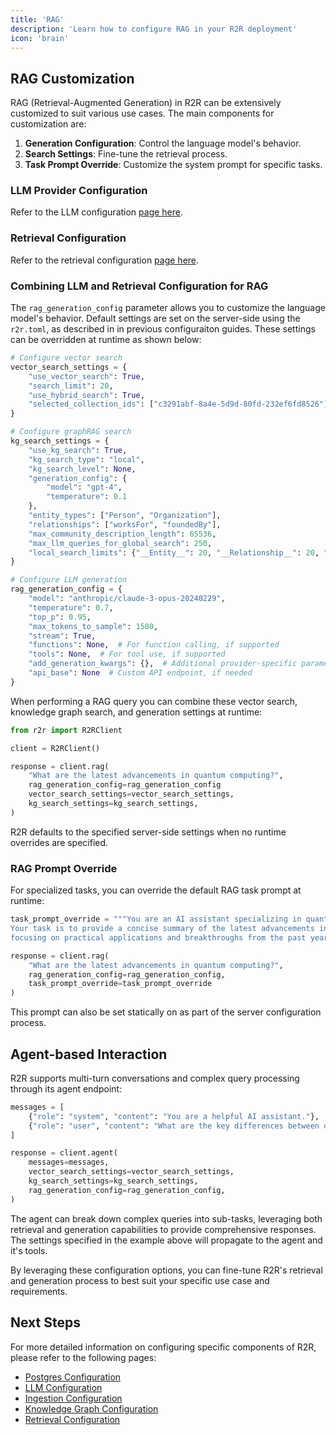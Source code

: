 ```yaml
---
title: 'RAG'
description: 'Learn how to configure RAG in your R2R deployment'
icon: 'brain'
---
```


## RAG Customization

RAG (Retrieval-Augmented Generation) in R2R can be extensively customized to suit various use cases. The main components for customization are:

1. **Generation Configuration**: Control the language model's behavior.
2. **Search Settings**: Fine-tune the retrieval process.
3. **Task Prompt Override**: Customize the system prompt for specific tasks.


### LLM Provider Configuration

Refer to the LLM configuration [page here](/documentation/configuration/llm).


### Retrieval Configuration

Refer to the retrieval configuration [page here](/documentation/configuration/retrieval/overview).


### Combining LLM and Retrieval Configuration for RAG



The `rag_generation_config` parameter allows you to customize the language model's behavior. Default settings are set on the server-side using the `r2r.toml`, as described in in previous configuraiton guides. These settings can be overridden at runtime as shown below:

```python
# Configure vector search
vector_search_settings = {
    "use_vector_search": True,
    "search_limit": 20,
    "use_hybrid_search": True,
    "selected_collection_ids": ["c3291abf-8a4e-5d9d-80fd-232ef6fd8526"]
}

# Configure graphRAG search
kg_search_settings = {
    "use_kg_search": True,
    "kg_search_type": "local",
    "kg_search_level": None,
    "generation_config": {
        "model": "gpt-4",
        "temperature": 0.1
    },
    "entity_types": ["Person", "Organization"],
    "relationships": ["worksFor", "foundedBy"],
    "max_community_description_length": 65536,
    "max_llm_queries_for_global_search": 250,
    "local_search_limits": {"__Entity__": 20, "__Relationship__": 20, "__Community__": 20}
}

# Configure LLM generation
rag_generation_config = {
    "model": "anthropic/claude-3-opus-20240229",
    "temperature": 0.7,
    "top_p": 0.95,
    "max_tokens_to_sample": 1500,
    "stream": True,
    "functions": None,  # For function calling, if supported
    "tools": None,  # For tool use, if supported
    "add_generation_kwargs": {},  # Additional provider-specific parameters
    "api_base": None  # Custom API endpoint, if needed
}
```

When performing a RAG query you can combine these vector search, knowledge graph search, and generation settings at runtime:

```python
from r2r import R2RClient

client = R2RClient()

response = client.rag(
    "What are the latest advancements in quantum computing?",
    rag_generation_config=rag_generation_config
    vector_search_settings=vector_search_settings,
    kg_search_settings=kg_search_settings,
)
```

R2R defaults to the specified server-side settings when no runtime overrides are specified.
### RAG Prompt Override

For specialized tasks, you can override the default RAG task prompt at runtime:

```python
task_prompt_override = """You are an AI assistant specializing in quantum computing.
Your task is to provide a concise summary of the latest advancements in the field,
focusing on practical applications and breakthroughs from the past year."""

response = client.rag(
    "What are the latest advancements in quantum computing?",
    rag_generation_config=rag_generation_config,
    task_prompt_override=task_prompt_override
)
```

This prompt can also be set statically on as part of the server configuration process.

## Agent-based Interaction

R2R supports multi-turn conversations and complex query processing through its agent endpoint:

```python
messages = [
    {"role": "system", "content": "You are a helpful AI assistant."},
    {"role": "user", "content": "What are the key differences between quantum and classical computing?"}
]

response = client.agent(
    messages=messages,
    vector_search_settings=vector_search_settings,
    kg_search_settings=kg_search_settings,
    rag_generation_config=rag_generation_config,
)
```

The agent can break down complex queries into sub-tasks, leveraging both retrieval and generation capabilities to provide comprehensive responses. The settings specified in the example above will propagate to the agent and it's tools.

By leveraging these configuration options, you can fine-tune R2R's retrieval and generation process to best suit your specific use case and requirements.



## Next Steps

For more detailed information on configuring specific components of R2R, please refer to the following pages:

- [Postgres Configuration](/documentation/configuration/postgres)
- [LLM Configuration](/documentation/configuration/llm)
- [Ingestion Configuration](/documentation/configuration/ingestion/overview)
- [Knowledge Graph Configuration](/documentation/configuration/knowledge-graph/overview)
- [Retrieval Configuration](/documentation/configuration/retrieval/overview)
